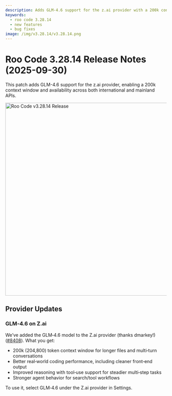 ```yaml
---
description: Adds GLM-4.6 support for the z.ai provider with a 200k context window and availability across international and mainland APIs.
keywords:
  - roo code 3.28.14
  - new features
  - bug fixes
image: /img/v3.28.14/v3.28.14.png
---
```


# Roo Code 3.28.14 Release Notes (2025-09-30)

This patch adds GLM-4.6 support for the z.ai provider, enabling a 200k context window and availability across both international and mainland APIs.

<img src="/img/v3.28.14/v3.28.14.png" alt="Roo Code v3.28.14 Release" width="600" />

## Provider Updates

### GLM‑4.6 on Z.ai

We’ve added the GLM‑4.6 model to the Z.ai provider (thanks dmarkey!) ([#8408](https://github.com/RooCodeInc/Roo-Code/pull/8408)). What you get:

- 200k (204,800) token context window for longer files and multi‑turn conversations
- Better real‑world coding performance, including cleaner front‑end output
- Improved reasoning with tool‑use support for steadier multi‑step tasks
- Stronger agent behavior for search/tool workflows

To use it, select GLM‑4.6 under the Z.ai provider in Settings.
